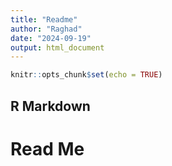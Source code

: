 ```yaml
---
title: "Readme"
author: "Raghad"
date: "2024-09-19"
output: html_document
---
```


```r
knitr::opts_chunk$set(echo = TRUE)
```

## R Markdown

# Read Me